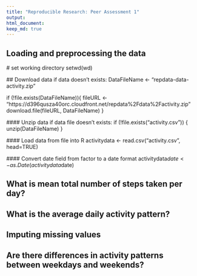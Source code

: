 ```yaml
---
title: "Reproducible Research: Peer Assessment 1"
output: 
html_document:
keep_md: true
---
```



## Loading and preprocessing the data
  
  # set working directory
  setwd(wd)
        
  ## Download data if data doesn't exists:
  DataFileName <- "repdata-data-activity.zip"
  
  if (!file.exists(DataFileName)){
    fileURL <- "https://d396qusza40orc.cloudfront.net/repdata%2Fdata%2Factivity.zip"
    download.file(fileURL, DataFileName)
  }  


  #### Unzip data if data file doesn't exists:
  if (!file.exists("activity.csv")) { 
    unzip(DataFileName) 
  }

  #### Load data from file into R
  activitydata <- read.csv("activity.csv", head=TRUE)

  #### Convert date field from factor to a date format
  activitydata$date <- as.Date(activitydata$date)

  


## What is mean total number of steps taken per day?



## What is the average daily activity pattern?



## Imputing missing values



## Are there differences in activity patterns between weekdays and weekends?
